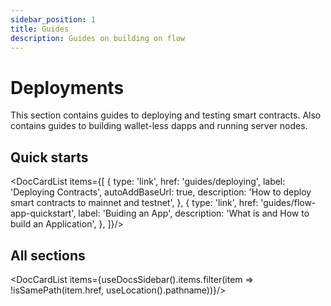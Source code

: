 ```yaml
---
sidebar_position: 1
title: Guides
description: Guides on building on flow
---
```



# Deployments

This section contains guides to deploying and testing smart contracts. Also contains guides to building wallet-less dapps and running server nodes.

## Quick starts

<DocCardList items={[
  {
    type: 'link',
    href: 'guides/deploying',
    label: 'Deploying Contracts',
    autoAddBaseUrl: true,
    description: 'How to deploy smart contracts to mainnet and testnet',
  },
  {
    type: 'link',
    href: 'guides/flow-app-quickstart',
    label: 'Buiding an App',
    description: 'What is and How to build an Application',
  },
]}/>

## All sections
<DocCardList items={useDocsSidebar().items.filter(item => !isSamePath(item.href, useLocation().pathname))}/>